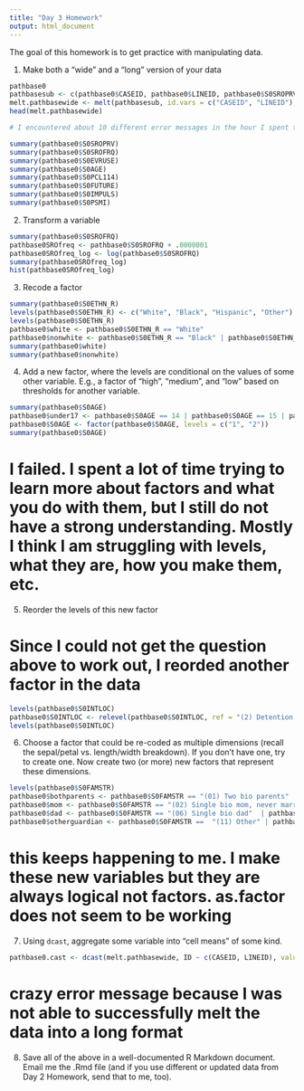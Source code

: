 ```yaml
---
title: "Day 3 Homework"
output: html_document
---
```


The goal of this homework is to get practice with manipulating data.

1. Make both a "wide" and a "long" version of your data

```r
pathbase0
pathbasesub <- c(pathbase0$CASEID, pathbase0$LINEID, pathbase0$S0SROPRV, pathbase0$S0SROFRQ, pathbase0$S0EVRUSE, pathbase0$S0AGE, pathbase0$S0PCL114, pathbase0$S0FUTURE, pathbase0$S0IMPULS, pathbase0$S0PSMI)
melt.pathbasewide <- melt(pathbasesub, id.vars = c("CASEID", "LINEID"), measure.vars = c( pathbase0$CASEID, pathbase0$LINEID, pathbase0$S0SROPRV, pathbase0$S0SROFRQ, pathbase0$S0EVRUSE, pathbase0$S0AGE, pathbase0$S0PCL114, pathbase0$S0FUTURE, pathbase0$S0IMPULS, pathbase0$S0PSMI))
head(melt.pathbasewide)

# I encountered about 10 different error messages in the hour I spent trying to get this to work. I could not find a way. 

summary(pathbase0$S0SROPRV)
summary(pathbase0$S0SROFRQ)
summary(pathbase0$S0EVRUSE)
summary(pathbase0$S0AGE)
summary(pathbase0$S0PCL114)
summary(pathbase0$S0FUTURE)
summary(pathbase0$S0IMPULS)
summary(pathbase0$S0PSMI)
```

2. Transform a variable

```r
summary(pathbase0$S0SROFRQ)
pathbase0SROfreq <- pathbase0$S0SROFRQ + .0000001
pathbase0SROfreq_log <- log(pathbase0$S0SROFRQ)
summary(pathbase0SROfreq_log)
hist(pathbase0SROfreq_log)
```

3. Recode a factor

```r
summary(pathbase0$S0ETHN_R)
levels(pathbase0$S0ETHN_R) <- c("White", "Black", "Hispanic", "Other")
levels(pathbase0$S0ETHN_R)
pathbase0$white <- pathbase0$S0ETHN_R == "White"
pathbase0$nonwhite <- pathbase0$S0ETHN_R == "Black" | pathbase0$S0ETHN_R == "Hispanic" | pathbase0$S0ETHN_R == "Other"
summary(pathbase0$white)
summary(pathbase0$nonwhite)
```

4. Add a new factor, where the levels are conditional on the values of some other variable. E.g., a factor of "high", "medium", and "low" based on thresholds for another variable.

```r
summary(pathbase0$S0AGE)
pathbase0$under17 <- pathbase0$S0AGE == 14 | pathbase0$S0AGE == 15 | pathbase0$S0AGE == 16
pathbase0$S0AGE <- factor(pathbase0$S0AGE, levels = c("1", "2"))
summary(pathbase0$S0AGE)
```

# I failed. I spent a lot of time trying to learn more about factors and what you do with them, but I still do not have a strong understanding. Mostly I think I am struggling with levels, what they are, how you make them, etc.  

5. Reorder the levels of this new factor

# Since I could not get the question above to work out, I reorded another factor in the data

```r
levels(pathbase0$S0INTLOC)
pathbase0$S0INTLOC <- relevel(pathbase0$S0INTLOC, ref = "(2) Detention center, jail, or other locked facility") 
levels(pathbase0$S0INTLOC)
```

6. Choose a factor that could be re-coded as multiple dimensions (recall the sepal/petal vs. length/width breakdown). If you don't have one, try to create one.  Now create two (or more) new factors that represent these dimensions.
```r
levels(pathbase0$S0FAMSTR)
pathbase0$bothparents <- pathbase0$S0FAMSTR == "(01) Two bio parents"
pathbase0$mom <- pathbase0$S0FAMSTR == "(02) Single bio mom, never married" | pathbase0$S0FAMSTR == "(03) Single bio mom, divorced or separated" | pathbase0$S0FAMSTR == "(04) Single bio mom, widowed"  | pathbase0$S0FAMSTR ==  "(05) Bio mom and stepdad" |pathbase0$S0FAMSTR == "(12) Single bio mom, married, bio dad not present" |pathbase0$S0FAMSTR == "(13) Single bio mom, marital status unknown"
pathbase0$dad <- pathbase0$S0FAMSTR == "(06) Single bio dad"  | pathbase0$S0FAMSTR == "(08) Bio dad and stepmom"  
pathbase0$otherguardian <- pathbase0$S0FAMSTR ==  "(11) Other" | pathbase0$S0FAMSTR ==  "(10) No adult in the home" | pathbase0$S0FAMSTR ==  "(09) Two adoptive parents" | pathbase0$S0FAMSTR == "(07) Other adult relative"
```
# this keeps happening to me. I make these new variables but they are always logical not factors. as.factor does not seem to be working 
 
7. Using `dcast`, aggregate some variable into "cell means" of some kind.

```r
pathbase0.cast <- dcast(melt.pathbasewide, ID ~ c(CASEID, LINEID), value.var = c(pathbase0$CASEID, pathbase0$LINEID, pathbase0$S0SROPRV, pathbase0$S0SROFRQ, pathbase0$S0EVRUSE, pathbase0$S0AGE, pathbase0$S0PCL114, pathbase0$S0FUTURE, pathbase0$S0IMPULS, pathbase0$S0PSMI), fun.aggregate = mean)
```
# crazy error message because I was not able to successfully melt the data into a long format 

8.  Save all of the above in a well-documented R Markdown document.  Email me the .Rmd file (and if you use different or updated data from Day 2 Homework, send that to me, too).
